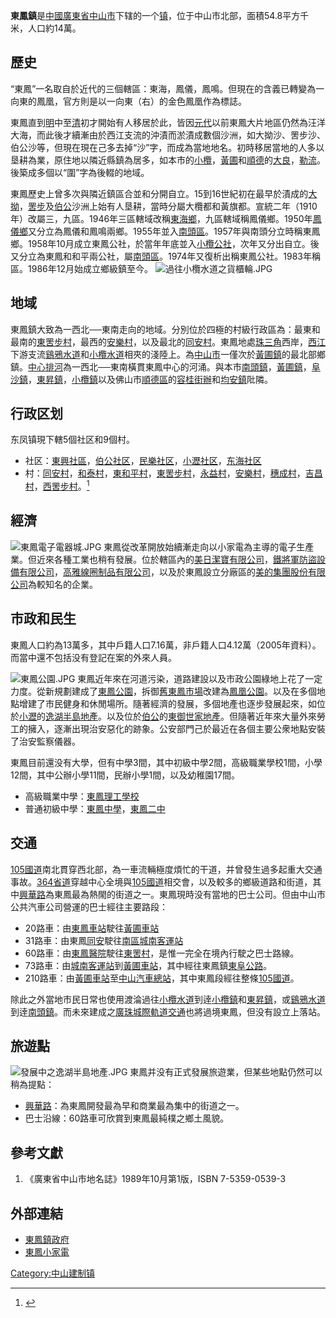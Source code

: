 {{Multiple issues|
{{Original research|time=2019-11-23T11:48:35+00:00}}
{{Refimprove|time=2019-11-23T11:48:35+00:00}}
}}
{{coord|22.684732|113.254272|type:landmark_source:enwiki-googlemaplink|display=title}}
{{中国乡级行政区
| 行政区全称 = 东凤镇
| 景观照片文件名 = 東鳳街景.JPG
| 景观照片描述 = 东凤街景
| 汉语拼音 = 
| 通用拼音 = 
| 注音符號 = 
| 其它标音类型1 = 
| 其它标音1 = 
| 其它标音类型2 = 
| 其它标音2 = 
| 其它语言类型1 = 
| 其它语言地名1 = 
| 其它语言类型2 = 
| 其它语言地名2 = 
| 上级行政区 = [[广东省|广东省]][[中山市|中山市]]
| 行政区类别 = [[镇|镇]]
| 行政区划代码 = 
| 地理坐标 = 
| 总面积 = 54.8平方公里
| 户籍人口 = 
| 户籍人口年份 = 
| 常住人口 = 14万人
| 常住人口年份 = 
| 人口密度 = 
| 行政区划 =  
| 官方网站 = 
| 政府驻地 = 
| 邮政编码 = 528425
| 毗邻行政区 = 
| 位置图文件名 = 
| 位置图描述 = 
}}
'''東鳳鎮'''是[[中國|中國]][[廣東省|廣東省]][[中山市|中山市]]下辖的一个[[镇|镇]]，位于中山市北部，面積54.8平方千米，人口約14萬。

== 歷史 ==
“東鳳”一名取自於近代的三個轄區：東海，鳳儀，鳳鳴。但現在的含義已轉變為一向東的鳳凰，官方則是以一向東（右）的金色鳳凰作為標誌。

東鳳直到[[明朝|明]]中至[[清朝|清]]初才開始有人移居於此，皆因[[元代|元代]]以前東鳳大片地區仍然為汪洋大海，而此後才續漸由於西江支流的沖漬而淤漬成數個沙洲，如大拗沙、罟步沙、伯公沙等，但現在現在己多去掉“沙”字，而成為當地地名。初時移居當地的人多以垦耕為業，原住地以隣近縣鎮為居多，如本市的[[小欖|小欖]]，[[黃圃|黃圃]]和[[順德|順德]]的[[大良|大良]]，[[勒流|勒流]]。後築成多個以“圍”字為後輟的地域。

東鳳歷史上曾多次與隣近鎮區合並和分開自立。15到16世紀初在最早於漬成的[[大拗|大拗]]，[[罟步|罟步]]及[[伯公|伯公]]沙洲上始有人垦耕，當時分屬大欖都和黃旗都。宣統二年（1910年）改屬三，九區。1946年三區轄域改稱[[東海鄉|東海鄉]]，九區轄域稱鳳儀鄉。1950年[[鳳儀鄉|鳳儀鄉]]又分立為鳳儀和鳳鳴兩鄉。1955年並入[[南頭區|南頭區]]。1957年與南頭分立時稱東鳳鄉。1958年10月成立東鳳公社，於當年年底並入[[小欖公社|小欖公社]]，次年又分出自立。後又分立為東鳳和和平兩公社，屬[[南頭區|南頭區]]。1974年又復析出稱東鳳公社。1983年稱區。1986年12月始成立鄉級鎮至今。
[[File:過往小欖水道之貨櫃輪.JPG|left]]

== 地域 ==
東鳳鎮大致為一西北──東南走向的地域。分別位於四極的村級行政區為：最東和最南的[[東罟步村|東罟步村]]，最西的[[安樂村|安樂村]]，以及最北的[[同安村|同安村]]。東鳳地處[[珠三角|珠三角]]西岸，[[西江|西江]]下游支流[[鷄鴉水道|鷄鴉水道]]和[[小欖水道|小欖水道]]相夾的淺陸上。為[[中山市|中山市]]一僅次於[[黄圃镇_(中山市)|黃圃鎮]]的最北部鄉鎮。[[中心排河|中心排河]]為一西北──東南橫貫東鳳中心的河涌。與本市[[南頭鎮|南頭鎮]]，[[黄圃镇_(中山市)|黃圃鎮]]，[[阜沙鎮|阜沙鎮]]，[[東昇鎮|東昇鎮]]，[[小欖鎮|小欖鎮]]以及佛山市[[順德區|順德區]]的[[容桂街辦|容桂街辦]]和[[均安鎮|均安鎮]]阰隣。

== 行政区划 ==
东凤镇現下轄5個社区和9個村。

*社区：[[東興社區|東興社區]]，[[伯公社区|伯公社区]]，[[民樂社区|民樂社区]]，[[小瀝社区|小瀝社区]]，[[东海社区|东海社区]]
*村：[[同安村|同安村]]，[[和泰村|和泰村]]，[[東和平村|東和平村]]，[[東罟步村|東罟步村]]，[[永益村|永益村]]，[[安樂村|安樂村]]，[[穗成村|穗成村]]，[[吉昌村|吉昌村]]，[[西罟步村|西罟步村]]。<ref>{{Cite web |url=http://www.zs.gov.cn/dfz/jrdf/index.html |title=存档副本 |access-date=2020-08-06 |archive-date=2020-11-03 |archive-url=https://web.archive.org/web/20201103215047/http://www.zs.gov.cn/dfz/jrdf/index.html |dead-url=no }}</ref>

== 經濟 ==
[[File:東鳳電子電器城.JPG|right]]
東鳳從改革開放始續漸走向以小家電為主導的電子生產業。但近來各種工業也稍有發展。位於轄區內的[[美日潔寶有限公司|美日潔寶有限公司]]，[[鐵將軍防盜設備有限公司|鐵將軍防盜設備有限公司]]，[[高雅線圈制品有限公司|高雅線圈制品有限公司]]，以及於東鳳設立分廠區的[[美的集團股份有限公司|美的集團股份有限公司]]為較知名的企業。

== 市政和民生 ==
東鳳人口約為13萬多，其中戶籍人口7.16萬，非戶籍人口4.12萬（2005年資料）。而當中還不包括没有登記在案的外來人員。

[[File:東鳳公園.JPG|right]]
東鳳近年來在河道污染，道路建設以及市政公園綠地上花了一定力度。從新規劃建成了[[東鳳公園|東鳳公園]]，拆御[[舊東鳳市場|舊東鳳市場]]改建為[[鳳凰公園|鳳凰公園]]。以及在多個地點增建了市民健身和休閒場所。隨著經濟的發展，多個地產也逐步發展起來，如位於[[小瀝|小瀝]]的[[逸湖半島地產|逸湖半島地產]]。以及位於[[伯公|伯公]]的[[東御世家地產|東御世家地產]]。但隨著近年來大量外來勞工的擁入，逐漸出現治安惡化的跡象。公安部門己於最近在各個主要公衆地點安裝了治安監察儀器。

東鳳目前還没有大學，但有中學3間，其中初級中學2間，高級職業學校1間，小學12間，其中公辦小學11間，民辦小學1間，以及幼稚園17間。

*高級職業中學：[[東鳳理工學校|東鳳理工學校]]
*普通初級中學：[[東鳳中學|東鳳中學]]，[[東鳳二中|東鳳二中]]

== 交通 ==
[[105國道|105國道]]南北貫穿西北部，為一車流輛極度煩忙的干道，并曾發生過多起重大交通事故。[[364省道|364省道]]穿越中心全境與[[105國道|105國道]]相交會，以及較多的鄉級道路和街道，其中[[興華路|興華路]]為東鳳最為熱閙的街道之一。東鳳現時没有當地的巴士公司。但由中山市公共汽車公司營運的巴士經往主要路段：

*20路車：由[[東鳳車站|東鳳車站]]駛往[[黃圃車站|黃圃車站]]
*31路車：由東鳳[[同安|同安]]駛往[[南區_(中山市)|南區]][[城南客運站|城南客運站]]
*60路車：由[[東鳳醫院|東鳳醫院]]駛往[[東罟村|東罟村]]，是惟一完全在境內行駛之巴士路線。
*73路車：由[[城南客運站|城南客運站]]到[[黃圃車站|黃圃車站]]，其中經往東鳳鎮[[東阜公路|東阜公路]]。
*210路車：由[[黃圃車站|黃圃車站]]至[[中山汽車總站|中山汽車總站]]，其中東鳳段經往整條[[105國道|105國道]]。



除此之外當地市民日常也使用渡淪過往[[小欖水道|小欖水道]]到逹[[小欖鎮|小欖鎮]]和[[東昇鎮|東昇鎮]]，或[[鷄鴉水道|鷄鴉水道]]到逹[[南頭鎮|南頭鎮]]。而未來建成之[[廣珠城際軌道交通|廣珠城際軌道交通]]也將過境東鳳，但没有設立上落站。

== 旅遊點 ==
[[File:發展中之逸湖半島地產.JPG|left]]
東鳳并没有正式發展旅遊業，但某些地點仍然可以稍為提點：

*[[興華路|興華路]]：為東鳳開發最為早和商業最為集中的街道之一。
*巴士沿線：60路車可欣賞到東鳳最純樸之鄉土風貌。

== 參考文獻 ==
#《廣東省中山市地名誌》1989年10月第1版，ISBN 7-5359-0539-3

== 外部連結 ==
*[https://web.archive.org/web/20090506053909/http://zsdongfeng.gov.cn/ 東鳳鎮政府]
*[https://web.archive.org/web/20080919020759/http://www.dfxjd.com/ 東鳳小家電]

{{中山市行政区划}}
[[Category:中山建制镇|Category:中山建制镇]]